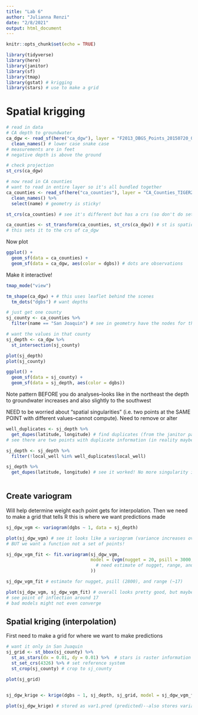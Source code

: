 ```yaml
---
title: "Lab 6"
author: "Julianna Renzi"
date: "2/8/2021"
output: html_document
---
```


```r
knitr::opts_chunk$set(echo = TRUE)

library(tidyverse)
library(here)
library(janitor)
library(sf)
library(tmap)
library(gstat) # krigging
library(stars) # use to make a grid
```

# Spatial krigging

```r
# read in data 
# CA depth to groundwater
ca_dgw <- read_sf(here("ca_dgw"), layer = "F2013_DBGS_Points_20150720_093252") %>% # saying to read in the whole layer (anything that starts with that string/can have different extensions)
  clean_names() # lower case snake case
# measurements are in feet
# negative depth is above the ground

# check projection
st_crs(ca_dgw)

# now read in CA counties
# want to read in entire layer so it's all bundled together
ca_counties <- read_sf(here("ca_counties"), layer = "CA_Counties_TIGER2016") %>% 
  clean_names() %>% 
  select(name) # geometry is sticky!

st_crs(ca_counties) # see it's different but has a crs (so don't do set crs, and instead use transform)

ca_counties <- st_transform(ca_counties, st_crs(ca_dgw)) # st is spatio-temporal
# this sets it to the crs of ca_dgw

```

Now plot

```r
ggplot() +
  geom_sf(data = ca_counties) +
  geom_sf(data = ca_dgw, aes(color = dgbs)) # dots are observations
```

Make it interactive!

```r
tmap_mode("view")

tm_shape(ca_dgw) + # this uses leaflet behind the scenes
  tm_dots("dgbs") # want depths
```

```r
# just get one county
sj_county <- ca_counties %>% 
  filter(name == "San Joaquin") # see in geometry have the nodes for the county (single spatial polygon)

# want the values in that county
sj_depth <- ca_dgw %>% 
  st_intersection(sj_county)

plot(sj_depth)
plot(sj_county)

ggplot() +
  geom_sf(data = sj_county) +
  geom_sf(data = sj_depth, aes(color = dgbs))


```

Note pattern BEFORE you do analyses--looks like in the northeast the depth to groundwater increases and also slightly to the southwest

NEED to be worried about "spatial singularities" (i.e. two points at the SAME POINT with different values--cannot compute). Need to remove or alter

```r
well_duplicates <- sj_depth %>% 
  get_dupes(latitude, longitude) # find duplicates (from the janitor package)--only is a duplicate if BOTH lat and long are the same
# see there are two points with duplicate information (in reality maybe you'd take the average but here we'll just remove them)

sj_depth <- sj_depth %>% 
  filter(!local_well %in% well_duplicates$local_well)

sj_depth %>% 
  get_dupes(latitude, longitude) # see it worked! No more singularity issue
  
```

## Create variogram

Will help determine weight each point gets for interpolation. Then we need to make a grid that tells R this is where we want predictions made

```r
sj_dgw_vgm <- variogram(dgbs ~ 1, data = sj_depth)

plot(sj_dgw_vgm) # see it looks like a variogram (variance increases over distance)
# BUT we want a function not a set of points!
```

```r
sj_dgw_vgm_fit <- fit.variogram(sj_dgw_vgm, 
                                model = (vgm(nugget = 20, psill = 3000, range = 30, model = "Gau")
                                  # need estimate of nugget, range, and sill (based on plot above) + tell it which model you want to use (e.g. spherical etc--compare using errors and pick the best, which is Gaussian in this case)
                                ))

sj_dgw_vgm_fit # estimate for nugget, psill (2800), and range (~17)

plot(sj_dgw_vgm, sj_dgw_vgm_fit) # overall looks pretty good, but maybe not as good with high values (but good enough)
# see point of inflection around 17
# bad models might not even converge
```
## Spatial kriging (interpolation)

First need to make a grid for where we want to make predictions

```r
# want it only in San Juaquin 
sj_grid <- st_bbox(sj_county) %>% 
  st_as_stars(dx = 0.01, dy = 0.01) %>%  # stars is raster information that exists in multiple layers/bands. dx/dy give resolution of pixels
  st_set_crs(4326) %>% # set reference system
  st_crop(sj_county) # crop to sj_county

plot(sj_grid)
  
```

```r
sj_dgw_krige <- krige(dgbs ~ 1, sj_depth, sj_grid, model = sj_dgw_vgm_fit) # from gstat package (function of 1 if we do ordinary kriging--constant but unknown field)

plot(sj_dgw_krige) # stored as var1.pred (predicted)--also stores variance for each prediction
```

